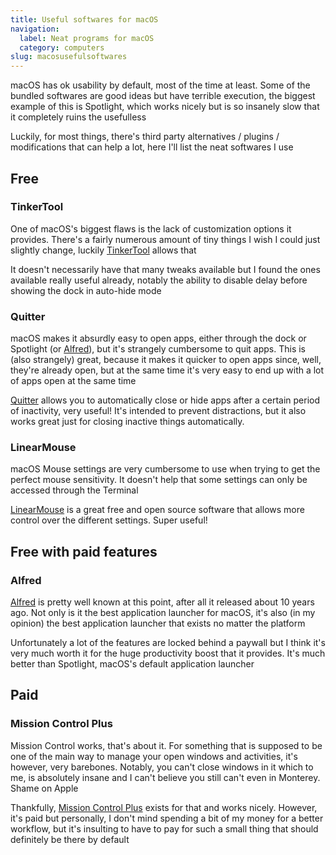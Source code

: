 ```yaml
---
title: Useful softwares for macOS
navigation:
  label: Neat programs for macOS
  category: computers
slug: macosusefulsoftwares
---
```


macOS has ok usability by default, most of the time at least. Some of the bundled softwares are good ideas but have terrible execution, the biggest example of this is Spotlight, which works nicely but is so insanely slow that it completely ruins the usefulless

Luckily, for most things, there's third party alternatives / plugins / modifications that can help a lot, here I'll list the neat softwares I use

## Free

### TinkerTool

One of macOS's biggest flaws is the lack of customization options it provides. There's a fairly numerous amount of tiny things I wish I could just slightly change, luckily [TinkerTool](https://www.bresink.com/osx/TinkerTool.html) allows that

It doesn't necessarily have that many tweaks available but I found the ones available really useful already, notably the ability to disable delay before showing the dock in auto-hide mode

### Quitter

macOS makes it absurdly easy to open apps, either through the dock or Spotlight (or [Alfred](#alfred)), but it's strangely cumbersome to quit apps. This is (also strangely) great, because it makes it quicker to open apps since, well, they're already open, but at the same time it's very easy to end up with a lot of apps open at the same time

[Quitter](https://marco.org/apps#quitter) allows you to automatically close or hide apps after a certain period of inactivity, very useful! It's intended to prevent distractions, but it also works great just for closing inactive things automatically.

### LinearMouse

macOS Mouse settings are very cumbersome to use when trying to get the perfect mouse sensitivity. It doesn't help that some settings can only be accessed through the Terminal

[LinearMouse](https://linearmouse.app/) is a great free and open source software that allows more control over the different settings. Super useful!

## Free with paid features

### Alfred

[Alfred](https://www.alfredapp.com/) is pretty well known at this point, after all it released about 10 years ago. Not only is it the best application launcher for macOS, it's also (in my opinion) the best application launcher that exists no matter the platform

Unfortunately a lot of the features are locked behind a paywall but I think it's very much worth it for the huge productivity boost that it provides. It's much better than Spotlight, macOS's default application launcher

## Paid

### Mission Control Plus

Mission Control works, that's about it. For something that is supposed to be one of the main way to manage your open windows and activities, it's however, very barebones. Notably, you can't close windows in it which to me, is absolutely insane and I can't believe you still can't even in Monterey. Shame on Apple

Thankfully, [Mission Control Plus](https://www.fadel.io/missioncontrolplus) exists for that and works nicely. However, it's paid but personally, I don't mind spending a bit of my money for a better workflow, but it's insulting to have to pay for such a small thing that should definitely be there by default
